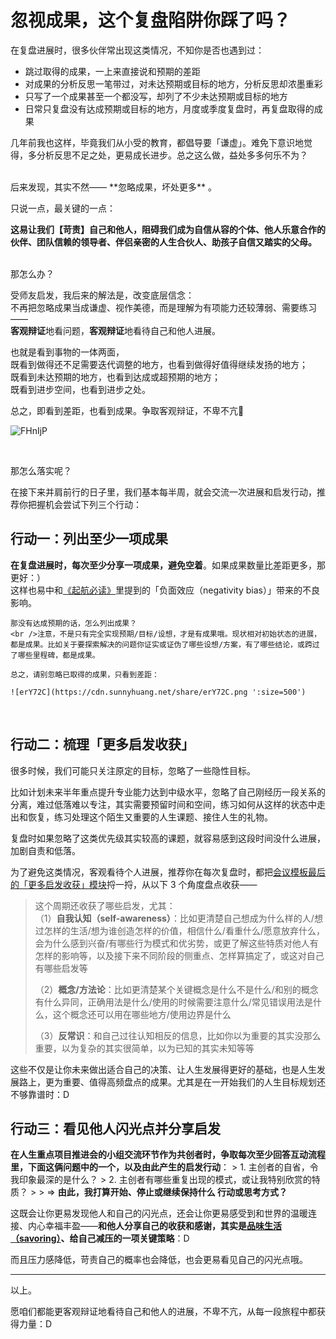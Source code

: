# 忽视成果，这个复盘陷阱你踩了吗？

在复盘进展时，很多伙伴常出现这类情况，不知你是否也遇到过：

- 跳过取得的成果，一上来直接说和预期的差距
- 对成果的分析反思一笔带过，对未达预期或目标的地方，分析反思却浓墨重彩
- 只写了一个成果甚至一个都没写，却列了不少未达预期或目标的地方
- 日常只复盘没有达成预期或目标的地方，月度或季度复盘时，再复盘取得的成果

几年前我也这样，毕竟我们从小受的教育，都倡导要「谦虚」。难免下意识地觉得，多分析反思不足之处，更易成长进步。总之这么做，益处多多何乐不为？

<br />
后来发现，其实不然—— **忽略成果，坏处更多** 。

只说一点，最关键的一点：

**这易让我们【苛责】自己和他人，阻碍我们成为自信从容的个体、他人乐意合作的伙伴、团队信赖的领导者、伴侣亲密的人生合伙人、助孩子自信又踏实的父母。**

<br />
那怎么办？

受师友启发，我后来的解法是，改变底层信念：<br />
不再把忽略成果当成谦虚、视作美德，而是理解为有项能力还较薄弱、需要练习——<br />**客观辩证**地看问题，**客观辩证**地看待自己和他人进展。

也就是看到事物的一体两面，<br />既看到做得还不足需要迭代调整的地方，也看到做得好值得继续发扬的地方；<br />既看到未达预期的地方，也看到达成或超预期的地方；<br />既看到进步空间，也看到进步之处。

总之，即看到差距，也看到成果。争取客观辩证，不卑不亢🤗

![FHnIjP](https://cdn.sunnyhuang.net/share/FHnIjP.png/webp ':size=600')

<br />

那怎么落实呢？

在接下来并肩前行的日子里，我们基本每半周，就会交流一次进展和启发行动，推荐你把握机会尝试下列三个行动：

## 行动一：列出至少一项成果

**在复盘进展时，每次至少分享一项成果，避免空着**。如果成果数量比差距更多，那更好：）<br />这样也易中和[《起航必读》](start/reminder)里提到的「负面效应（negativity bias）」带来的不良影响。

    那没有达成预期的话，怎么列出成果？
    <br />注意，不是只有完全实现预期/目标/设想，才是有成果哦。现状相对初始状态的进展，都是成果。比如关于要探索解决的问题你证实或证伪了哪些设想/方案，有了哪些结论，或跨过了哪些里程碑，都是成果。

    总之，请别忽略已取得的成果，只看到差距：
    
    ![erY72C](https://cdn.sunnyhuang.net/share/erY72C.png ':size=500')
 
    
 <br />

## 行动二：梳理「更多启发收获」

很多时候，我们可能只关注原定的目标，忽略了一些隐性目标。

比如计划未来半年重点提升专业能力达到中级水平，忽略了自己刚经历一段关系的分离，难过低落难以专注，其实需要预留时间和空间，练习如何从这样的状态中走出和恢复，练习处理这个陌生又重要的人生课题、接住人生的礼物。

复盘时如果忽略了这类优先级其实较高的课题，就容易感到这段时间没什么进展，加剧自责和低落。

为了避免这类情况，客观看待个人进展，推荐你在每次复盘时，都把[会议模板最后的「更多启发收获」模块](https://sunnylife.feishu.cn/wiki/VQcCwIZlKiLXXKkRQQqc7zSenxg)捋一捋，从以下 3 个角度盘点收获——

> 这个周期还收获了哪些启发，尤其：<br />
> （1）**自我认知（self-awareness）**：比如更清楚自己想成为什么样的人/想过怎样的生活/想为谁创造怎样的价值，相信什么/看重什么/愿意放弃什么，会为什么感到兴奋/有哪些行为模式和优劣势，或更了解这些特质对他人有怎样的影响等，以及接下来不同阶段的侧重点、怎样算搞定了，或这对自己有哪些启发等
> 
> （2）**概念/方法论**：比如更清楚某个关键概念是什么不是什么/和别的概念有什么异同，正确用法是什么/使用的时候需要注意什么/常见错误用法是什么，这个概念还可以用在哪些地方/使用边界是什么
> 
> （3）**反常识**：和自己过往认知相反的信息，比如你以为重要的其实没那么重要，以为复杂的其实很简单，以为已知的其实未知等等


这些不仅是让你未来做出适合自己的决策、让人生发展得更好的基础，也是人生发展路上，更为重要、值得高频盘点的成果。尤其是在一开始我们的人生目标规划还不够靠谱时：D




## 行动三：看见他人闪光点并分享启发

**在人生重点项目推进会的小组交流环节作为共创者时，争取每次至少回答互动流程里，下面这俩问题中的一个，以及由此产生的启发行动**：
    > 1. 主创者的自省，令我印象最深的是什么？
    > 2. 主创者有哪些重复出现的模式，或让我特别欣赏的特质？
    >
    > => **由此，我打算开始、停止或继续保持什么 行动或思考方式？**

这既会让你更易发现他人和自己的闪光点，还会让你更易感受到和世界的温暖连接、内心幸福丰盈——**和他人分享自己的收获和感谢，其实是[品味生活（savoring）](https://www.yangzhiping.com/psy/savoring-10.html)、给自己减压的一项关键策略**：D

而且压力感降低，苛责自己的概率也会降低，也会更易看见自己的闪光点哦。

---

以上。

愿咱们都能更客观辩证地看待自己和他人的进展，不卑不亢，从每一段旅程中都获得力量：D